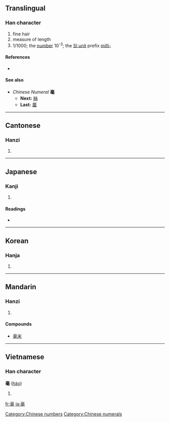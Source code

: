 ==Translingual==

===Han character===
{{Han char|rn=82|rad=毛|as=07|sn=11|four=0071<sub>4</sub>|canj=X卜口月山 (XYRBU), 卜口月山 (YRBU)}}

# fine hair
# measure of length
# 1/1000; the [[number]] 10<sup>-3</sup>; the [[Appendix:SI units|SI unit]] prefix [[milli-]]

====References====
* {{Han ref|kx=0593.100|dkj=16831|dj=0985.240|hdz=31999.020|uh=6BEB|ud=27627|bh=B240|bd=45632}}

====See also====
* ''Chinese Numeral'' '''毫'''
** '''Next:''' [[絲]]
** '''Last:''' [[厘]]

[[Category:Chinese numbers]]
[[Category:Chinese numerals]]

----

==Cantonese==

===Hanzi===
{{yue-hanzi|jyut=|y=hou4}}

# {{defn|Cantonese}}

----

==Japanese==

===Kanji===
{{ja-kanji|grade=|rs=毛07}}

# {{defn|Japanese}}

====Readings====
* {{ja-readings|on=[[こう]] (kō), [[ごう]] (gō)|kun=[[すこし]] (sukoshi)}}

----

==Korean==

===Hanja===
{{ko-hanja|hangeul=호|eumhun=|rv=ho|mr=ho|y=ho}}

# {{defn|Korean}}

----

==Mandarin==

===Hanzi===
{{cmn-hanzi|pin=[[háo]] ([[hao2]])|wg=hao<sup>2</sup>}}

# {{defn|Mandarin}}

====Compounds====
* [[毫米]]

----

==Vietnamese==

===Han character===
'''毫''' ([[hào]])

# {{defn|Vietnamese}}

[[fr:毫]]
[[ja:毫]]